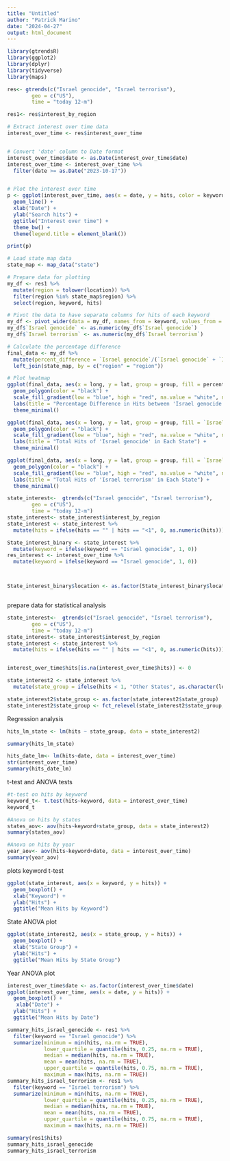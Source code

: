 ---
title: "Untitled"
author: "Patrick Marino"
date: "2024-04-27"
output: html_document
---

```{r}
library(gtrendsR)
library(ggplot2)
library(dplyr)
library(tidyverse)
library(maps)

```



```{r}
res<- gtrends(c("Israel genocide", "Israel terrorism"),
        geo = c("US"), 
        time = "today 12-m")

res1<- res$interest_by_region


```




```{r}

# Extract interest over time data
interest_over_time <- res$interest_over_time


# Convert 'date' column to Date format
interest_over_time$date <- as.Date(interest_over_time$date)
interest_over_time <- interest_over_time %>%
  filter(date >= as.Date("2023-10-17"))


# Plot the interest over time
p <- ggplot(interest_over_time, aes(x = date, y = hits, color = keyword)) +
  geom_line() +
  xlab("Date") +
  ylab("Search hits") +
  ggtitle("Interest over time") +
  theme_bw() +
  theme(legend.title = element_blank())

print(p)

```




```{r}


# Load state map data
state_map <- map_data("state")

# Prepare data for plotting
my_df <- res1 %>%
  mutate(region = tolower(location)) %>%
  filter(region %in% state_map$region) %>%
  select(region, keyword, hits)

# Pivot the data to have separate columns for hits of each keyword
my_df <- pivot_wider(data = my_df, names_from = keyword, values_from = hits)
my_df$`Israel genocide` <- as.numeric(my_df$`Israel genocide`)
my_df$`Israel terrorism` <- as.numeric(my_df$`Israel terrorism`)

# Calculate the percentage difference
final_data <- my_df %>%
  mutate(percent_difference = `Israel genocide`/(`Israel genocide` + `Israel terrorism`) * 100) %>%
  left_join(state_map, by = c("region" = "region"))

# Plot heatmap
ggplot(final_data, aes(x = long, y = lat, group = group, fill = percent_difference)) +
  geom_polygon(color = "black") +
  scale_fill_gradient(low = "blue", high = "red", na.value = "white", name = "Percent Difference") +
  labs(title = "Percentage Difference in Hits between 'Israel genocide' and 'Israel terrorism' in Each State") +
  theme_minimal()

```


```{r}
ggplot(final_data, aes(x = long, y = lat, group = group, fill = `Israel genocide`)) +
  geom_polygon(color = "black") +
  scale_fill_gradient(low = "blue", high = "red", na.value = "white", name = "Total Hits") +
  labs(title = "Total Hits of 'Israel genocide' in Each State") +
  theme_minimal()
```

```{r}
ggplot(final_data, aes(x = long, y = lat, group = group, fill = `Israel terrorism`)) +
  geom_polygon(color = "black") +
  scale_fill_gradient(low = "blue", high = "red", na.value = "white", name = "Total Hits") +
  labs(title = "Total Hits of 'Israel terrorism' in Each State") +
  theme_minimal()
```



```{r}

state_interest<-  gtrends(c("Israel genocide", "Israel terrorism"),
        geo = c("US"), 
        time = "today 12-m")
state_interest<- state_interest$interest_by_region
state_interest <- state_interest %>%
  mutate(hits = ifelse(hits == "" | hits == "<1", 0, as.numeric(hits)))

State_interest_binary <- state_interest %>%
  mutate(keyword = ifelse(keyword == "Israel genocide", 1, 0))
res_interest <- interest_over_time %>%
  mutate(keyword = ifelse(keyword == "Israel genocide", 1, 0))



State_interest_binary$location <- as.factor(State_interest_binary$location)



```



prepare data for statistical analysis
```{r warning=FALSE}
state_interest<-  gtrends(c("Israel genocide", "Israel terrorism"),
        geo = c("US"), 
        time = "today 12-m")
state_interest<- state_interest$interest_by_region
state_interest <- state_interest %>%
  mutate(hits = ifelse(hits == "" | hits == "<1", 0, as.numeric(hits)))


interest_over_time$hits[is.na(interest_over_time$hits)] <- 0

state_interest2 <- state_interest %>%
  mutate(state_group = ifelse(hits < 1, "Other States", as.character(location)))

state_interest2$state_group <- as.factor(state_interest2$state_group)
state_interest2$state_group <- fct_relevel(state_interest2$state_group, "Other States")


```

Regression analysis

```{r}
hits_lm_state <- lm(hits ~ state_group, data = state_interest2)

summary(hits_lm_state)

hits_date_lm<- lm(hits~date, data = interest_over_time)
str(interest_over_time)
summary(hits_date_lm)
```



t-test and ANOVA tests

```{r}
#t-test on hits by keyword
keyword_t<- t.test(hits~keyword, data = interest_over_time)
keyword_t

#Anova on hits by states
states_aov<- aov(hits~keyword+state_group, data = state_interest2)
summary(states_aov)

#Anova on hits by year
year_aov<- aov(hits~keyword+date, data = interest_over_time)
summary(year_aov)
```

plots keyword t-test

```{r}
ggplot(state_interest, aes(x = keyword, y = hits)) +
  geom_boxplot() +
  xlab("Keyword") +
  ylab("Hits") +
  ggtitle("Mean Hits by Keyword")
```

State ANOVA plot

```{r}
ggplot(state_interest2, aes(x = state_group, y = hits)) +
  geom_boxplot() +
  xlab("State Group") +
  ylab("Hits") +
  ggtitle("Mean Hits by State Group")
```


Year ANOVA plot


```{r}

interest_over_time$date <- as.factor(interest_over_time$date)
ggplot(interest_over_time, aes(x = date, y = hits)) +
  geom_boxplot() +
   xlab("Date") +
  ylab("Hits") +
  ggtitle("Mean Hits by Date")

```


```{r}
summary_hits_israel_genocide <- res1 %>%
  filter(keyword == "Israel genocide") %>%
  summarize(minimum = min(hits, na.rm = TRUE),
            lower_quartile = quantile(hits, 0.25, na.rm = TRUE),
            median = median(hits, na.rm = TRUE),
            mean = mean(hits, na.rm = TRUE),
            upper_quartile = quantile(hits, 0.75, na.rm = TRUE),
            maximum = max(hits, na.rm = TRUE))
summary_hits_israel_terrorism <- res1 %>%
  filter(keyword == "Israel terrorism") %>%
  summarize(minimum = min(hits, na.rm = TRUE),
            lower_quartile = quantile(hits, 0.25, na.rm = TRUE),
            median = median(hits, na.rm = TRUE),
            mean = mean(hits, na.rm = TRUE),
            upper_quartile = quantile(hits, 0.75, na.rm = TRUE),
            maximum = max(hits, na.rm = TRUE))

summary(res1$hits)
summary_hits_israel_genocide 
summary_hits_israel_terrorism
```



